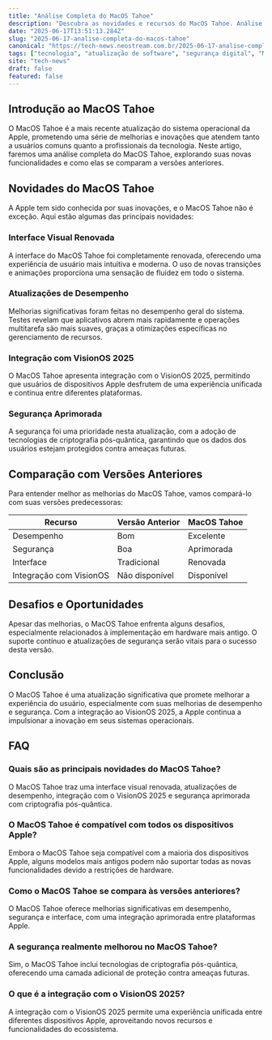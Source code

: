 ```yaml
---
title: "Análise Completa do MacOS Tahoe"
description: "Descubra as novidades e recursos do MacOS Tahoe. Análise completa e insights para 2025."
date: "2025-06-17T13:51:13.284Z"
slug: "2025-06-17-analise-completa-do-macos-tahoe"
canonical: "https://tech-news.neostream.com.br/2025-06-17-analise-completa-do-macos-tahoe"
tags: ["tecnologia", "atualização de software", "segurança digital", "MacOS", "Apple"]
site: "tech-news"
draft: false
featured: false
---
```


## Introdução ao MacOS Tahoe

O MacOS Tahoe é a mais recente atualização do sistema operacional da Apple, prometendo uma série de melhorias e inovações que atendem tanto a usuários comuns quanto a profissionais da tecnologia. Neste artigo, faremos uma análise completa do MacOS Tahoe, explorando suas novas funcionalidades e como elas se comparam a versões anteriores.

## Novidades do MacOS Tahoe

A Apple tem sido conhecida por suas inovações, e o MacOS Tahoe não é exceção. Aqui estão algumas das principais novidades:

### Interface Visual Renovada

A interface do MacOS Tahoe foi completamente renovada, oferecendo uma experiência de usuário mais intuitiva e moderna. O uso de novas transições e animações proporciona uma sensação de fluidez em todo o sistema.

### Atualizações de Desempenho

Melhorias significativas foram feitas no desempenho geral do sistema. Testes revelam que aplicativos abrem mais rapidamente e operações multitarefa são mais suaves, graças a otimizações específicas no gerenciamento de recursos.

### Integração com VisionOS 2025

O MacOS Tahoe apresenta integração com o VisionOS 2025, permitindo que usuários de dispositivos Apple desfrutem de uma experiência unificada e contínua entre diferentes plataformas.

### Segurança Aprimorada

A segurança foi uma prioridade nesta atualização, com a adoção de tecnologias de criptografia pós-quântica, garantindo que os dados dos usuários estejam protegidos contra ameaças futuras.

## Comparação com Versões Anteriores

Para entender melhor as melhorias do MacOS Tahoe, vamos compará-lo com suas versões predecessoras:

| Recurso                  | Versão Anterior | MacOS Tahoe      |
|--------------------------|-----------------|------------------|
| Desempenho               | Bom             | Excelente        |
| Segurança                | Boa             | Aprimorada       |
| Interface                | Tradicional     | Renovada         |
| Integração com VisionOS  | Não disponível  | Disponível       |

## Desafios e Oportunidades

Apesar das melhorias, o MacOS Tahoe enfrenta alguns desafios, especialmente relacionados à implementação em hardware mais antigo. O suporte contínuo e atualizações de segurança serão vitais para o sucesso desta versão.

## Conclusão

O MacOS Tahoe é uma atualização significativa que promete melhorar a experiência do usuário, especialmente com suas melhorias de desempenho e segurança. Com a integração ao VisionOS 2025, a Apple continua a impulsionar a inovação em seus sistemas operacionais.

## FAQ

### Quais são as principais novidades do MacOS Tahoe?

O MacOS Tahoe traz uma interface visual renovada, atualizações de desempenho, integração com o VisionOS 2025 e segurança aprimorada com criptografia pós-quântica.

### O MacOS Tahoe é compatível com todos os dispositivos Apple?

Embora o MacOS Tahoe seja compatível com a maioria dos dispositivos Apple, alguns modelos mais antigos podem não suportar todas as novas funcionalidades devido a restrições de hardware.

### Como o MacOS Tahoe se compara às versões anteriores?

O MacOS Tahoe oferece melhorias significativas em desempenho, segurança e interface, com uma integração aprimorada entre plataformas Apple.

### A segurança realmente melhorou no MacOS Tahoe?

Sim, o MacOS Tahoe inclui tecnologias de criptografia pós-quântica, oferecendo uma camada adicional de proteção contra ameaças futuras.

### O que é a integração com o VisionOS 2025?

A integração com o VisionOS 2025 permite uma experiência unificada entre diferentes dispositivos Apple, aproveitando novos recursos e funcionalidades do ecossistema.